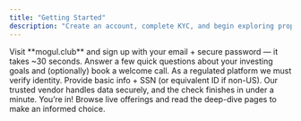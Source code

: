 ```yaml
---
title: "Getting Started"
description: "Create an account, complete KYC, and begin exploring properties in minutes."
---
```


<Steps>
  <Step title="Step 1: Account Creation" titleSize="h2">
    Visit **mogul.club** and sign up with your email + secure password — it takes ~30 seconds.
  </Step>
  <Step title="Step 2: Profile Completion" titleSize="h2">
    Answer a few quick questions about your investing goals and (optionally) book a welcome call.
  </Step>
  <Step title="Step 3: Identity Verification (KYC)" titleSize="h2">
    As a regulated platform we must verify identity. Provide basic info + SSN (or equivalent ID if non-US). Our trusted vendor handles data securely, and the check finishes in under a minute.
  </Step>
  <Step title="Step 4: Explore Properties" titleSize="h2">
    You’re in! Browse live offerings and read the deep-dive pages to make an informed choice.
  </Step>
</Steps>
